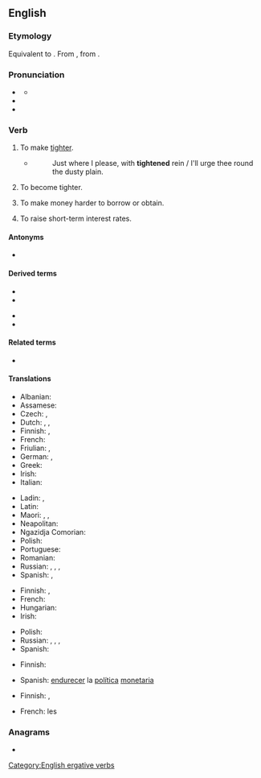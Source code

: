 ==English==

===Etymology===
Equivalent to {{suffix|en|tight|en|id2=inchoative}}. From {{inh|en|enm|tighten}}, from {{inh|en|ang|tyhtan}}.

===Pronunciation===
* {{a|UK}} {{IPA|en|/ˈtaɪ.tən/}}
** {{audio|en|LL-Q1860 (eng)-Vealhurl-tighten.wav|Audio (UK)}}
* {{rhymes|en|aɪtən}}
* {{homophones|en|titan|Titan}}

===Verb===
{{en-verb}}

# {{lb|en|transitive}} To make [[tight]]er.
#: {{ux|en|Please '''tighten''' that screw a quarter-turn.}}
#* {{rfdatek|en|Fawkes}}
#*: Just where I please, with '''tightened''' rein / I'll urge thee round the dusty plain.
# {{lb|en|intransitive}} To become tighter.
#: {{ux|en|That joint is '''tightening''' as the wood dries.}}
# {{lb|en|economics}} To make money harder to borrow or obtain.
#: {{ux|en|If the government doesn't '''tighten''' the money supply, inflation is certain to be harsh.}}
# {{lb|en|economics}} To raise short-term interest rates.
#: {{ux|en|The Fed is expected to '''tighten''' by a quarter-point.}}

====Antonyms====
* {{sense|make tighter}} {{l|en|loosen}}

====Derived terms====
{{der-top}}
* {{l|en|retighten}}
* {{l|en|tighten one's belt}}
{{der-mid}}
* {{l|en|tighten the purse strings}}
* {{l|en|tightener}}
{{der-bottom}}

====Related terms====
* {{l|en|tight}}

====Translations====
{{trans-top|to make tighter}}
* Albanian: {{t+|sq|shtrëngoj}}
* Assamese: {{t|as|কচা}}
* Czech: {{t|cs|dotáhnout}}, {{t|cs|utáhnout}}
* Dutch: {{t+|nl|aandraaien}} {{qualifier|of a screw}}, {{t|nl|strakker maken}}, {{t|nl|strakker doen}}
* Finnish: {{t+|fi|kiristää}}, {{t|fi|tiukentaa}}
* French: {{t+|fr|serrer}}
* Friulian: {{t|fur|strenzi}}, {{t|fur|strengi}}
* German: {{t+|de|anziehen}} {{qualifier|of a screw}}, {{t+|de|straffen}} {{qualifier|of a rope, belt etc.}}
* Greek: {{t+|el|σφίγγω|sc=Grek}}
* Irish: {{t|ga|dlúthaigh}}
* Italian: {{t+|it|stringere}}
{{trans-mid}}
* Ladin: {{t|lld|strenjer}}, {{t|lld|strenje}}
* Latin: {{t|la|stringō}}
* Maori: {{t|mi|whakakikī}}, {{t|mi|nonoti }}, {{t|mi|whakawhena }}
* Neapolitan: {{t|nap|strenge}}
* Ngazidja Comorian: {{t|zdj|sasanya|alt=usasanya}}
* Polish: {{t+|pl|zacieśniać}}
* Portuguese: {{t+|pt|apertar}}
* Romanian: {{t+|ro|strânge}}
* Russian: {{t+|ru|натя́гивать|impf}}, {{t+|ru|натяну́ть|pf}}, {{t+|ru|затя́гивать|impf}}, {{t+|ru|затяну́ть|pf}}
* Spanish: {{t+|es|apretar}}, {{t+|es|tensar}}
{{trans-bottom}}

{{trans-top|to become tighter}}
* Finnish: {{t+|fi|kiristyä}}, {{t|fi|tiukentua}}
* French: {{t+|fr|se resserrer}}
* Hungarian: {{t+|hu|feszül}}
* Irish: {{t|ga|dlúthaigh}}
{{trans-mid}}
* Polish: {{t|pl|zacieśniać się}}
* Russian: {{t+|ru|натя́гиваться|impf}}, {{t+|ru|натяну́ться|pf}}, {{t+|ru|затя́гиваться|impf}}, {{t+|ru|затяну́ться|pf}}
* Spanish: {{t|es|tensarse}}
{{trans-bottom}}

{{trans-top|to make money harder to obtain}}
* Finnish: {{t+|fi|kiristää}}
{{trans-mid}}
* Spanish: [[endurecer]] la [[política]] [[monetaria]]
{{trans-bottom}}

{{trans-top|to raise interest rate}}
* Finnish: {{t|fi|[[nostaa]] [[korko|korkoa]]}}, {{t+|fi|korottaa}}
{{trans-mid}}
* French: {{t+|fr|resserrer}} les {{t+|fr|taux|m}}
{{trans-bottom}}

===Anagrams===
* {{anagrams|en|a=eghintt|tingeth}}

[[Category:English ergative verbs]]
